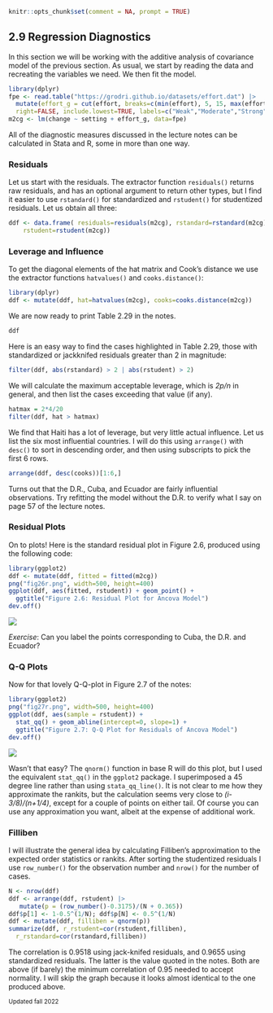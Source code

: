 
```r
knitr::opts_chunk$set(comment = NA, prompt = TRUE)
```

## 2.9 Regression Diagnostics {#c2s9 .first}

In this section we will be working with the additive analysis of
covariance model of the previous section. As usual, we start by reading
the data and recreating the variables we need. We then fit the model.

```r
library(dplyr)
fpe <- read.table("https://grodri.github.io/datasets/effort.dat") |>
  mutate(effort_g = cut(effort, breaks=c(min(effort), 5, 15, max(effort)),
  right=FALSE, include.lowest=TRUE, labels=c("Weak","Moderate","Strong")))
m2cg <- lm(change ~ setting + effort_g, data=fpe)	
```

All of the diagnostic measures discussed in the lecture notes can be
calculated in Stata and R, some in more than one way.

### Residuals

Let us start with the residuals.
The extractor function `residuals()` returns raw residuals, and has an 
optional argument to return other types, but I find it easier to use 
`rstandard()` for standardized and `rstudent()` for studentized residuals.
Let us obtain all three:

```r
ddf <- data.frame( residuals=residuals(m2cg), rstandard=rstandard(m2cg), 
	rstudent=rstudent(m2cg))
```

### Leverage and Influence

To get the diagonal elements of the hat matrix and Cook's distance we use
the extractor functions `hatvalues()` and `cooks.distance()`:

```r
library(dplyr)
ddf <- mutate(ddf, hat=hatvalues(m2cg), cooks=cooks.distance(m2cg))
```

We are now ready to print Table 2.29 in the notes.

```r
ddf
```

Here is an easy way to find the cases highlighted in Table 2.29, those
with standardized or jackknifed residuals greater than 2 in magnitude:

```r
filter(ddf, abs(rstandard) > 2 | abs(rstudent) > 2)
```

We will calculate the maximum acceptable leverage, which is *2p/n* in general,
and then list the cases exceeding that value (if any).

```r
hatmax = 2*4/20
filter(ddf, hat > hatmax)
```

We find that Haiti has a lot of leverage, but very little actual influence.
Let us list the six most influential countries. I will do this
using `arrange()` with `desc()` to sort in descending order, and then using
subscripts to pick the first 6 rows.

```r
arrange(ddf, desc(cooks))[1:6,]
```

Turns out that the D.R., Cuba, and Ecuador are fairly influential observations.
Try refitting the model without the D.R. to verify what I say on page 57 of the
lecture notes.

### Residual Plots

On to plots! Here is the standard residual plot in Figure 2.6, produced using
the following code:

```r
library(ggplot2)
ddf <- mutate(ddf, fitted = fitted(m2cg))
png("fig26r.png", width=500, height=400)
ggplot(ddf, aes(fitted, rstudent)) + geom_point() +
  ggtitle("Figure 2.6: Residual Plot for Ancova Model")	
dev.off()
```

![](fig26r.png){.img-responsive .center-block .r}

*Exercise*: Can you label the points corresponding to Cuba, the D.R. and Ecuador?

### Q-Q Plots

Now for that lovely Q-Q-plot in Figure 2.7 of the notes:

```r
library(ggplot2)
png("fig27r.png", width=500, height=400)
ggplot(ddf, aes(sample = rstudent)) +  
  stat_qq() + geom_abline(intercept=0, slope=1) +
  ggtitle("Figure 2.7: Q-Q Plot for Residuals of Ancova Model")
dev.off()
```

![](fig27r.png){.img-responsive .center-block .r}

Wasn't that easy?
The `qnorm()` function in base R will do this plot, but I used the equivalent
`stat_qq()` in the `ggplot2` package. I superimposed a 45 degree line rather than
using `stata_qq_line()`. It is not clear to me how they approximate the rankits, 
but the calculation seems very close to *(i-3/8)/(n+1/4)*, except for a couple 
of points on either tail.
Of course you can use any approximation you want, albeit at the expense of
additional work.

### Filliben

I will illustrate the general idea by calculating Filliben's approximation to
the expected order statistics or rankits.
After sorting the studentized residuals I use `row_number()` for the 
observation number and `nrow()` for the number of cases.

```r
N <- nrow(ddf)
ddf <- arrange(ddf, rstudent) |>
   mutate(p = (row_number()-0.3175)/(N + 0.365))
ddf$p[1] <- 1-0.5^(1/N); ddf$p[N] <- 0.5^(1/N)
ddf <- mutate(ddf, filliben = qnorm(p))
summarize(ddf, r_rstudent=cor(rstudent,filliben), 
  r_rstandard=cor(rstandard,filliben))
```

The correlation is 0.9518 using jack-knifed residuals, and 0.9655 using
standardized residuals. The latter is the value quoted in the notes.
Both are above (if barely) the minimum correlation of 0.95 needed to
accept normality. I will skip the graph because it looks almost identical
to the one produced above.

<small>Updated fall 2022</small>
